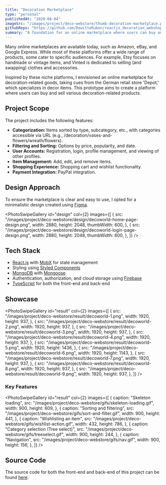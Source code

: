 ```yaml
---
title: "Decoration Marketplace"
type: "personal"
publishedAt: "2020-08-04"
imageSrc: "/images/project/deco-webstore/thumb-decoration-marketplace.png"
githubRepo: "https://github.com/DewitteRuben/reactjs_decoration_webshop_2020"
summary: "A foundation for an online marketplace where users can buy and sell decor-related goods."
---
```


Many online marketplaces are available today, such as Amazon, eBay, and Google Express. While most of these platforms offer a wide range of products, some cater to specific audiences. For example, Etsy focuses on handmade or vintage items, and Vinted is dedicated to selling (and swapping) clothes and accessories.

Inspired by these niche platforms, I envisioned an online marketplace for decoration-related goods, taking cues from the German retail store 'Depot,' which specializes in decor items. This prototype aims to create a platform where users can buy and sell various decoration-related products.

## Project Scope

The project includes the following features:

- **Categorization:** Items sorted by type, subcategory, etc., with categories accessible via URL (e.g., /decoration/vases-and-flowers/wreath/flowers).
- **Filtering and Sorting:** Options by price, popularity, and date.
- **User Accounts:** Registration, login, profile management, and viewing of other profiles.
- **Item Management:** Add, edit, and remove items.
- **Shopping Experience:** Shopping cart and wishlist functionality.
- **Payment Integration:** PayPal integration.

## Design Approach

To ensure the marketplace is clear and easy to use, I opted for a minimalistic design created using [Figma](https://www.figma.com/).

<PhotoSwipeGallery
  id="design"
  col={2}
  images={[
    {
      src: "/images/project/deco-webstore/design/decoworld-home-page-design.png",
      width: 2880,
      height: 2048,
      thumbWidth: 600,
    },
    {
      src: "/images/project/deco-webstore/design/decoworld-login-page-design.png",
      width: 2880,
      height: 2048,
      thumbWidth: 600,
    },
  ]}
/>

## Tech Stack

- [React.js](https://reactjs.org/) with [MobX](https://mobx.js.org/README.html) for state management
- Styling using [Styled Components](https://styled-components.com/)
- [MongoDB](https://www.mongodb.com/) with [Mongoose](https://mongoosejs.com/)
- Authentication, authorization, and cloud storage using [Firebase](https://firebase.google.com/)
- [TypeScript](https://www.typescriptlang.org/) for both the front-end and back-end

## Showcase

<PhotoSwipeGallery
  id="result"
  col={2}
  images={[
    {
      src: "/images/project/deco-webstore/result/decoworld-1.png",
      width: 1920,
      height: 937,
    },
    {
      src: "/images/project/deco-webstore/result/decoworld-2.png",
      width: 1920,
      height: 937,
    },
    {
      src: "/images/project/deco-webstore/result/decoworld-3.png",
      width: 1920,
      height: 937,
    },
    {
      src: "/images/project/deco-webstore/result/decoworld-4.png",
      width: 1920,
      height: 937,
    },
    {
      src: "/images/project/deco-webstore/result/decoworld-5.png",
      width: 1920,
      height: 1436,
    },
    {
      src: "/images/project/deco-webstore/result/decoworld-6.png",
      width: 1920,
      height: 1143,
    },
    {
      src: "/images/project/deco-webstore/result/decoworld-7.png",
      width: 1920,
      height: 937,
    },
    {
      src: "/images/project/deco-webstore/result/decoworld-8.png",
      width: 1920,
      height: 937,
    },
    {
      src: "/images/project/deco-webstore/result/decoworld-9.png",
      width: 1920,
      height: 937,
    },
  ]}
/>

### Key Features

<PhotoSwipeGallery
  id="result"
  col={2}
  images={[
    {
      caption: "Skeleton loading",
      src: "/images/project/deco-webstore/gifs/skeleton-loading.gif",
      width: 900,
      height: 609,
    },
    {
      caption: "Sorting and filtering",
      src: "/images/project/deco-webstore/gifs/sort-and-filter.gif",
      width: 900,
      height: 441,
    },
    {
      caption: "Wishlisting an item",
      src: "/images/project/deco-webstore/gifs/wishlist-action.gif",
      width: 432,
      height: 786,
    },
    {
      caption: "Category selection (Tree select)",
      src: "/images/project/deco-webstore/gifs/treeselect.gif",
      width: 900,
      height: 244,
    },
    {
      caption: "Navigation",
      src: "/images/project/deco-webstore/gifs/nav.gif",
      width: 900,
      height: 156,
    },
  ]}
/>

## Source Code

The source code for both the front-end and back-end of this project can be found [here](https://github.com/DewitteRuben/reactjs_decoration_webshop_2020).
